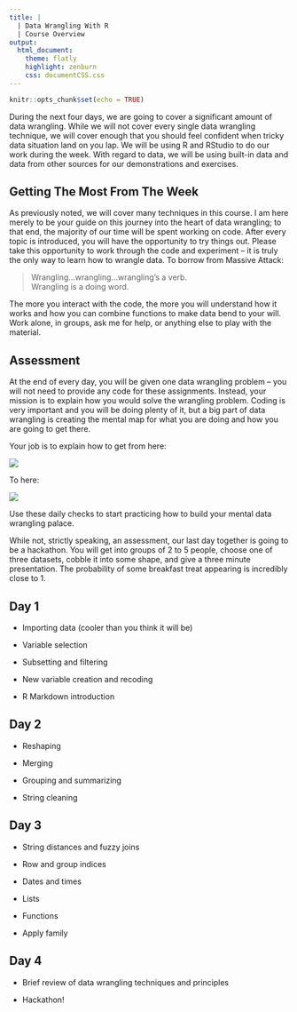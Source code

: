 ```yaml
---
title: | 
  | Data Wrangling With R
  | Course Overview
output:
  html_document:
    theme: flatly
    highlight: zenburn
    css: documentCSS.css
---
```


```r
knitr::opts_chunk$set(echo = TRUE)
```


During the next four days, we are going to cover a significant amount of data wrangling. While we will not cover every single data wrangling technique, we will cover enough that you should feel confident when tricky data situation land on you lap. We will be using R and RStudio to do our work during the week. With regard to data, we will be using built-in data and data from other sources for our demonstrations and exercises.  
 

## Getting The Most From The Week

As previously noted, we will cover many techniques in this course. I am here merely to be your guide on this journey into the heart of data wrangling; to that end, the majority of our time will be spent working on code. After every topic is introduced, you will have the opportunity to try things out. Please take this opportunity to work through the code and experiment -- it is truly the only way to learn how to wrangle data. To borrow from Massive Attack: 

> Wrangling...wrangling...wrangling's a verb.  
> Wrangling is a doing word.

The more you interact with the code, the more you will understand how it works and how you can combine functions to make data bend to your will. Work alone, in groups, ask me for help, or anything else to play with the material.

## Assessment

At the end of every day, you will be given one data wrangling problem -- you will not need to provide any code for these assignments. Instead, your mission is to explain how you would solve the wrangling problem. Coding is very important and you will be doing plenty of it, but a big part of data wrangling is creating the mental map for what you are doing and how you are going to get there.

Your job is to explain how to get from here:

![](kryptPuzzle.jpg)


To here:

![](http://i.pinimg.com/736x/a8/56/17/a85617ee1a02495037456d753f15b80f--most-beautiful-puzzles.jpg)

Use these daily checks to start practicing how to build your mental data wrangling palace.

While not, strictly speaking, an assessment, our last day together is going to be a hackathon. You will get into groups of 2 to 5 people, choose one of three datasets, cobble it into some shape, and give a three minute presentation. The probability of some breakfast treat appearing is incredibly close to 1.  

## Day 1

- Importing data (cooler than you think it will be)

- Variable selection

- Subsetting and filtering

- New variable creation and recoding

- R Markdown introduction

## Day 2

- Reshaping

- Merging

- Grouping and summarizing

- String cleaning

## Day 3

- String distances and fuzzy joins

- Row and group indices

- Dates and times

- Lists

- Functions

- Apply family

## Day 4

- Brief review of data wrangling techniques and principles

- Hackathon!